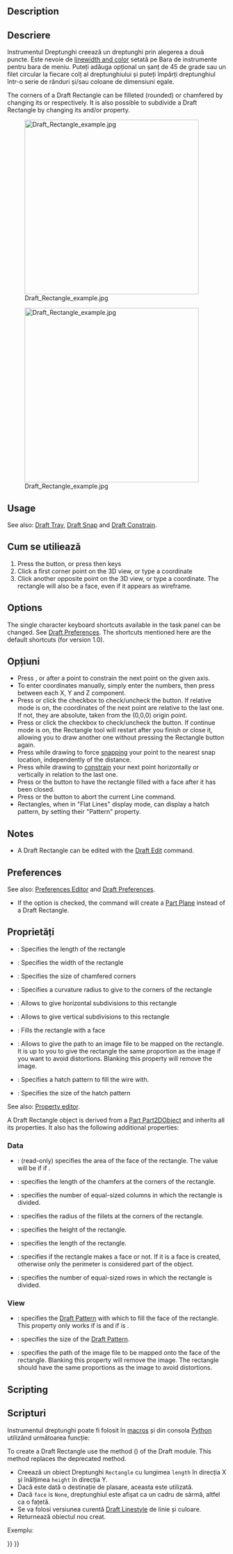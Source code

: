 <languages/>

{{Docnav
|[[Draft_Ellipse|Ellipse]]
|[[Draft_Polygon|Polygon]]
|[[Draft_Workbench|Draft]]
|IconL=Draft_Ellipse.svg 
|IconR=Draft_Polygon.svg 
|IconC=Workbench_Draft.svg
}}

<div class="mw-translate-fuzzy">
{{GuiCommand/ro
|Name=Draft Rectangle
|Name/ro=Dreptunghi
|Workbenches=[[Draft_Workbench/ro|Draft]], [[Arch_Workbench/ro|Arch]]
|MenuLocation=Draft → Rectangle
|Shortcut={{KEY|R}} {{KEY|E}}
|Version=0.7
|SeeAlso=[[Part Box/ro|Part Box]]
}}
</div>

==Description==

<div class="mw-translate-fuzzy">
== Descriere ==
Instrumentul Dreptunghi creează un dreptunghi prin alegerea a două puncte. Este nevoie de [[Draft Linestyle/ro|linewidth and color]] setată pe  Bara de instrumente pentru bara de meniu. Puteți adăuga opțional un șanț de 45 de grade sau un filet circular la fiecare colț al dreptunghiului și puteți împărți dreptunghiul într-o serie de rânduri și/sau coloane de dimensiuni egale.
</div>

The corners of a Draft Rectangle can be filleted (rounded) or chamfered by changing its {{PropertyData|Fillet Radius}} or {{PropertyData|Chamfer Size}} respectively. It is also possible to subdivide a Draft Rectangle by changing its {{PropertyData|Columns}} and/or {{PropertyData|Rows}} property.

[[Image:Draft_Rectangle_example.jpg|400px]]
<div class="mw-translate-fuzzy">
[[Image:Draft_Rectangle_example.jpg|400px]]
</div>

==Usage==

See also: [[Draft_Tray|Draft Tray]], [[Draft_Snap|Draft Snap]] and [[Draft_Constrain|Draft Constrain]].

<div class="mw-translate-fuzzy">
==Cum se utiliează==
# Press the {{KEY|[[Image:Draft Rectangle.png|16px]] [[Draft Rectangle/ro|Draft Rectangle]]}} button, or press {{KEY|R}} then {{KEY|E}} keys
# Click a first corner point on the 3D view, or type a coordinate
# Click another opposite point on the 3D view, or type a coordinate. The rectangle will also be a face, even if it appears as wireframe.
</div>

==Options==

The single character keyboard shortcuts available in the task panel can be changed. See [[Draft_Preferences|Draft Preferences]]. The shortcuts mentioned here are the default shortcuts (for version 1.0).

<div class="mw-translate-fuzzy">
==Opțiuni==
* Press {{KEY|X}}, {{KEY|Y}} or {{KEY|Z}} after a point to constrain the next point on the given axis.
* To enter coordinates manually, simply enter the numbers, then press {{KEY|ENTER}} between each X, Y and Z component.
* Press {{KEY|R}} or click the checkbox to check/uncheck the {{KEY|'''Relative'''}} button. If relative mode is on, the coordinates of the next point are relative to the last one. If not, they are absolute, taken from the (0,0,0) origin point.
* Press {{KEY|T}} or click the checkbox to check/uncheck the {{KEY|'''Continue'''}} button. If continue mode is on, the Rectangle tool will restart after you finish or close it, allowing you to draw another one without pressing the Rectangle button again.
* Press {{KEY|CTRL}} while drawing to force [[Draft_Snap/ro|snapping]] your point to the nearest snap location, independently of the distance.
* Press {{KEY|SHIFT}} while drawing to [[Draft_Constrain/ro|constrain]] your next point horizontally or vertically in relation to the last one.
* Press {{KEY|I}} or the {{KEY|'''Filled'''}} button to have the rectangle filled with a face after it has been closed.
* Press {{KEY|ESC}} or the {{KEY|'''Cancel'''}} button to abort the current Line command.
* Rectangles, when in "Flat Lines" display mode, can display a hatch pattern, by setting their "Pattern" property.
</div>

==Notes==

* A Draft Rectangle can be edited with the [[Draft_Edit|Draft Edit]] command.

==Preferences==

See also: [[Preferences_Editor|Preferences Editor]] and [[Draft_Preferences|Draft Preferences]].

* If the {{MenuCommand|Edit → Preferences... → Draft → General → Create Part primitives if possible}} option is checked, the command will create a [[Part_Plane|Part Plane]] instead of a Draft Rectangle.

<span id="Properties"></span>
<div class="mw-translate-fuzzy">
==Proprietăți==
* {{PropertyData/ro|Length}}: Specifies the length of the rectangle
* {{PropertyData/ro|Width}}: Specifies the width of the rectangle
* {{PropertyData/ro|Chamfer Size}}: Specifies the size of chamfered corners
* {{PropertyData/ro|Fillet Radius}}: Specifies a curvature radius to give to the corners of the rectangle
* {{PropertyData/ro|Rows}}: Allows to give horizontal subdivisions to this rectangle
* {{PropertyData/ro|Columns}}: Allows to give vertical subdivisions to this rectangle
* {{PropertyData/ro|Make Face}}: Fills the rectangle with a face
* {{PropertyView/ro|Texture Image}}: Allows to give the path to an image file to be mapped on the rectangle. It is up to you to give the rectangle the same proportion as the image if you want to avoid distortions. Blanking this property will remove the image.
* {{PropertyView/ro|Pattern}}: Specifies a hatch pattern to fill the wire with.
* {{PropertyView/ro|Pattern Size}}: Specifies the size of the hatch pattern
</div>

See also: [[Property_editor|Property editor]].

A Draft Rectangle object is derived from a [[Part_Part2DObject|Part Part2DObject]] and inherits all its properties. It also has the following additional properties:

=== Data ===

{{TitleProperty|Draft}}

* {{PropertyData|Area|Area}}: (read-only) specifies the area of the face of the rectangle. The value will be {{value|0.0}} if {{PropertyData|Make Face}} if {{FALSE}}.
* {{PropertyData|Chamfer Size|Length}}: specifies the length of the chamfers at the corners of the rectangle.
* {{PropertyData|Columns|Integer}}: specifies the number of equal-sized columns in which the rectangle is divided.
* {{PropertyData|Fillet Radius|Length}}: specifies the radius of the fillets at the corners of the rectangle.
* {{PropertyData|Height|Distance}}: specifies the height of the rectangle.
* {{PropertyData|Length|Distance}}: specifies the length of the rectangle.
* {{PropertyData|Make Face|Bool}}: specifies if the rectangle makes a face or not. If it is {{TRUE}} a face is created, otherwise only the perimeter is considered part of the object.
* {{PropertyData|Rows|Integer}}: specifies the number of equal-sized rows in which the rectangle is divided.

=== View ===

{{TitleProperty|Draft}}

* {{PropertyView|Pattern|Enumeration}}: specifies the [[Draft_Pattern|Draft Pattern]] with which to fill the face of the rectangle. This property only works if {{PropertyData|Make Face}} is {{TRUE}} and if {{PropertyView|Display Mode}} is {{value|Flat Lines}}.
* {{PropertyView|Pattern Size|Float}}: specifies the size of the [[Draft_Pattern|Draft Pattern]].
* {{PropertyView|Texture Image|File}}: specifies the path of the image file to be mapped onto the face of the rectangle. Blanking this property will remove the image. The rectangle should have the same proportions as the image to avoid distortions.

==Scripting==

<div class="mw-translate-fuzzy">
== Scripturi ==
Instrumentul dreptunghi poate fi folosit în [[macros/ro|macros]] și din consola [[Python/ro|Python]]  utilizând următoarea funcție:
</div>

To create a Draft Rectangle use the {{incode|make_rectangle}} method ({{Version|0.19}}) of the Draft module. This method replaces the deprecated {{incode|makeRectangle}} method.

{{Code|code=
rectangle = make_rectangle(length, height, placement=None, face=None, support=None)
}}

<div class="mw-translate-fuzzy">
* Creează un obiect Dreptunghi <code>Rectangle</code>   cu lungimea <code>length</code>   în direcția X și înălțimea <code>height</code> în direcția Y.
* Dacă este dată o destinație de plasare, aceasta este utilizată.
* Dacă <code>face</code> is <code>None</code>, dreptunghiul este afișat ca un cadru de sârmă, altfel ca o fațetă.
* Se va folosi versiunea curentă  [[Draft Linestyle/ro|Draft Linestyle]] de linie și culoare.
* Returnează obiectul nou creat.
</div>

Exempluː
{{Code|code=
import FreeCAD as App
import Draft

doc = App.newDocument()

rectangle1 = Draft.make_rectangle(4000, 1000)
rectangle2 = Draft.make_rectangle(1000, 4000)

zaxis = App.Vector(0, 0, 1)
p3 = App.Vector(1000, 1000, 0)
place3 = App.Placement(p3, App.Rotation(zaxis, 45))

rectangle3 = Draft.make_rectangle(3500, 250, placement=place3)

doc.recompute()
}}


{{Docnav
|[[Draft_Ellipse|Ellipse]]
|[[Draft_Polygon|Polygon]]
|[[Draft_Workbench|Draft]]
|IconL=Draft_Ellipse.svg 
|IconR=Draft_Polygon.svg 
|IconC=Workbench_Draft.svg
}}

{{Draft Tools navi{{#translation:}}}}
{{Userdocnavi{{#translation:}}}}